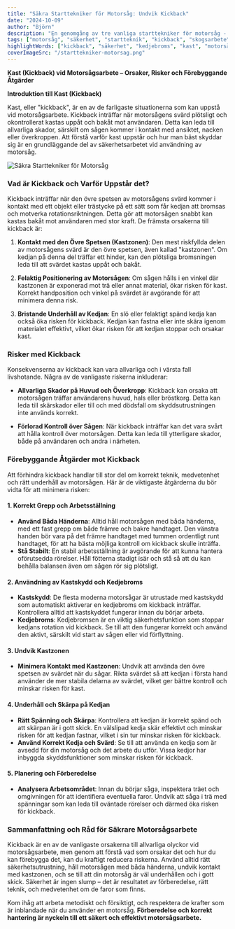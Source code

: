 ```yaml
---
title: "Säkra Starttekniker för Motorsåg: Undvik Kickback"
date: "2024-10-09"
author: "Björn"
description: "En genomgång av tre vanliga starttekniker för motorsåg - två rekommenderade och en att undvika - för att minimera risken för kickback och olyckor."
tags: ["motorsåg", "säkerhet", "startteknik", "kickback", "skogsarbete"]
highlightWords: ["kickback", "säkerhet", "kedjebroms", "kast", "motorsåg"]
coverImageSrc: "/starttekniker-motorsag.png"
---
```


**Kast (Kickback) vid Motorsågsarbete – Orsaker, Risker och Förebyggande Åtgärder**

**Introduktion till Kast (Kickback)**

Kast, eller "kickback", är en av de farligaste situationerna som kan uppstå vid motorsågsarbete. Kickback inträffar när motorsågens svärd plötsligt och okontrollerat kastas uppåt och bakåt mot användaren. Detta kan leda till allvarliga skador, särskilt om sågen kommer i kontakt med ansiktet, nacken eller överkroppen. Att förstå varför kast uppstår och hur man bäst skyddar sig är en grundläggande del av säkerhetsarbetet vid användning av motorsåg.

![Säkra Starttekniker för Motorsåg](/starttekniker-motorsag.png)

### **Vad är Kickback och Varför Uppstår det?**

Kickback inträffar när den övre spetsen av motorsågens svärd kommer i kontakt med ett objekt eller trästycke på ett sätt som får kedjan att bromsas och motverka rotationsriktningen. Detta gör att motorsågen snabbt kan kastas bakåt mot användaren med stor kraft. De främsta orsakerna till kickback är:

1. **Kontakt med den Övre Spetsen (Kastzonen)**: Den mest riskfyllda delen av motorsågens svärd är den övre spetsen, även kallad "kastzonen". Om kedjan på denna del träffar ett hinder, kan den plötsliga bromsningen leda till att svärdet kastas uppåt och bakåt.

2. **Felaktig Positionering av Motorsågen**: Om sågen hålls i en vinkel där kastzonen är exponerad mot trä eller annat material, ökar risken för kast. Korrekt handposition och vinkel på svärdet är avgörande för att minimera denna risk.

3. **Bristande Underhåll av Kedjan**: En slö eller felaktigt spänd kedja kan också öka risken för kickback. Kedjan kan fastna eller inte skära igenom materialet effektivt, vilket ökar risken för att kedjan stoppar och orsakar kast.

### **Risker med Kickback**

Konsekvenserna av kickback kan vara allvarliga och i värsta fall livshotande. Några av de vanligaste riskerna inkluderar:

- **Allvarliga Skador på Huvud och Överkropp**: Kickback kan orsaka att motorsågen träffar användarens huvud, hals eller bröstkorg. Detta kan leda till skärskador eller till och med dödsfall om skyddsutrustningen inte används korrekt.

- **Förlorad Kontroll över Sågen**: När kickback inträffar kan det vara svårt att hålla kontroll över motorsågen. Detta kan leda till ytterligare skador, både på användaren och andra i närheten.

### **Förebyggande Åtgärder mot Kickback**

Att förhindra kickback handlar till stor del om korrekt teknik, medvetenhet och rätt underhåll av motorsågen. Här är de viktigaste åtgärderna du bör vidta för att minimera risken:

#### 1. **Korrekt Grepp och Arbetsställning**
- **Använd Båda Händerna**: Alltid håll motorsågen med båda händerna, med ett fast grepp om både främre och bakre handtaget. Den vänstra handen bör vara på det främre handtaget med tummen ordentligt runt handtaget, för att ha bästa möjliga kontroll om kickback skulle inträffa.
- **Stå Stabilt**: En stabil arbetsställning är avgörande för att kunna hantera oförutsedda rörelser. Håll fötterna stadigt isär och stå så att du kan behålla balansen även om sågen rör sig plötsligt.

#### 2. **Användning av Kastskydd och Kedjebroms**
- **Kastskydd**: De flesta moderna motorsågar är utrustade med kastskydd som automatiskt aktiverar en kedjebroms om kickback inträffar. Kontrollera alltid att kastskyddet fungerar innan du börjar arbeta.
- **Kedjebroms**: Kedjebromsen är en viktig säkerhetsfunktion som stoppar kedjans rotation vid kickback. Se till att den fungerar korrekt och använd den aktivt, särskilt vid start av sågen eller vid förflyttning.

#### 3. **Undvik Kastzonen**
- **Minimera Kontakt med Kastzonen**: Undvik att använda den övre spetsen av svärdet när du sågar. Rikta svärdet så att kedjan i första hand använder de mer stabila delarna av svärdet, vilket ger bättre kontroll och minskar risken för kast.

#### 4. **Underhåll och Skärpa på Kedjan**
- **Rätt Spänning och Skärpa**: Kontrollera att kedjan är korrekt spänd och att skärpan är i gott skick. En välslipad kedja skär effektivt och minskar risken för att kedjan fastnar, vilket i sin tur minskar risken för kickback.
- **Använd Korrekt Kedja och Svärd**: Se till att använda en kedja som är avsedd för din motorsåg och det arbete du utför. Vissa kedjor har inbyggda skyddsfunktioner som minskar risken för kickback.

#### 5. **Planering och Förberedelse**
- **Analysera Arbetsområdet**: Innan du börjar såga, inspektera träet och omgivningen för att identifiera eventuella faror. Undvik att såga i trä med spänningar som kan leda till oväntade rörelser och därmed öka risken för kickback.

### **Sammanfattning och Råd för Säkrare Motorsågsarbete**

Kickback är en av de vanligaste orsakerna till allvarliga olyckor vid motorsågsarbete, men genom att förstå vad som orsakar det och hur du kan förebygga det, kan du kraftigt reducera riskerna. Använd alltid rätt säkerhetsutrustning, håll motorsågen med båda händerna, undvik kontakt med kastzonen, och se till att din motorsåg är väl underhållen och i gott skick. Säkerhet är ingen slump – det är resultatet av förberedelse, rätt teknik, och medvetenhet om de faror som finns.

Kom ihåg att arbeta metodiskt och försiktigt, och respektera de krafter som är inblandade när du använder en motorsåg. **Förberedelse och korrekt hantering är nyckeln till ett säkert och effektivt motorsågsarbete.**